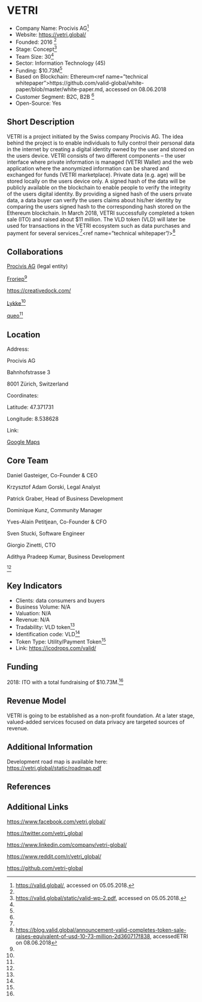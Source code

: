 =VETRI=

* Company Name: Procivis AG<ref name=„website“>https://valid.global/, accessed on 05.05.2018.</ref>
* Website: https://vetri.global/
* Founded: 2016 <ref name=„website“/>
* Stage: Concept<ref name=„whitepaper“>https://valid.global/static/valid-wp-2.pdf, accessed on 05.05.2018.</ref>
* Team Size: 30<ref name=„whitepaper“/>
* Sector: Information Technology (45)
* Funding: $10.73M<ref name=„website“/>
* Based on Blockchain: Ethereum<ref name=”technical whitepaper”>https://github.com/valid-global/white-paper/blob/master/white-paper.md, accessed on 08.06.2018</ref>
* Customer Segment: B2C, B2B <ref name=„whitepaper“/>
* Open-Source: Yes


==Short Description==

VETRI is a project initiated by the Swiss company Procivis AG. The idea behind the project is to enable individuals to fully control their personal data in the internet by creating a digital identity owned by the user and stored on the users device. VETRI consists of two different components – the user interface where private information is managed (VETRI Wallet) and the web application where the anonymized information can be shared and exchanged for funds (VETRI marketplace). Private data (e.g. age) will be stored locally on the users device only. A signed hash of the data will be publicly available on the blockchain to enable people to verify the integrity of the users digital identity. By providing a signed hash of the users private data, a data buyer can verify the users claims about his/her identity by comparing the users signed hash to the corresponding hash stored on the Ethereum blockchain. In March 2018, VETRI successfully completed a token sale (ITO) and raised about $11 million. The VLD token (VLD) will later be used for transactions in the VETRI ecosystem such as data purchases and payment for several services.<ref name=„whitepaper“/><ref name=”technical whitepaper”/><ref name=”blog1”>https://blog.valid.global/announcement-valid-completes-token-sale-raises-equivalent-of-usd-10-73-million-2d360717f838, accessedETRI on 08.06.2018</ref>

==Collaborations==

[https://procivis.ch/ Procivis AG] (legal entity)

[https://www.froriep.com/en/ Froriep]<ref name=„whitepaper“/>

https://creativedock.com/

[https://www.lykke.com/company Lykke]<ref name=„whitepaper“/>

[https://www.queo.de/ch/startseite queo]<ref name=„whitepaper“/>



==Location==

Address:

Procivis AG

Bahnhofstrasse 3

8001 Zürich, Switzerland


Coordinates: 

Latitude: 47.371731

Longitude: 8.538628



Link: 

[https://www.google.ch/maps/place/Bahnhofstrasse+3,+8001+Z%C3%BCrich/@47.3679642,8.535143,15.93z/data=!4m5!3m4!1s0x47900a0011b538b3:0x82d3b80ac79d1e1a!8m2!3d47.3675143!4d8.5398846?hl=de Google Maps]


==Core Team==

Daniel Gasteiger, Co-Founder & CEO 

Krzysztof Adam Gorski, Legal Analyst 

Patrick Graber, Head of Business Development 

Dominique Kunz, Community Manager 

Yves-Alain Petitjean, Co-Founder & CFO 

Sven Stucki, Software Engineer 

Giorgio Zinetti, CTO

Adithya Pradeep Kumar, Business Development

<ref name=„whitepaper“/>


==Key Indicators==

* Clients: data consumers and buyers
* Business Volume: N/A
* Valuation: N/A
* Revenue: N/A
* Tradability: VLD token<ref name=„whitepaper“/>
* Identification code: VLD<ref name=„whitepaper“/>
* Token Type: Utility/Payment Token<ref name=„whitepaper“/>
* Link: https://icodrops.com/valid/


==Funding==

2018: ITO with a total fundraising of $10.73M.<ref name=„website“/>


==Revenue Model==

VETRI is going to be established as a non-profit foundation. At a later stage, valued-added services focused on data privacy are targeted sources of revenue.


==Additional Information==

Development road map is available here: https://vetri.global/static/roadmap.pdf


==References==

<references/>



==Additional Links==

https://www.facebook.com/vetri.global/

https://twitter.com/vetri_global

https://www.linkedin.com/company/vetri-global/

https://www.reddit.com/r/vetri_global/

https://github.com/vetri-global
